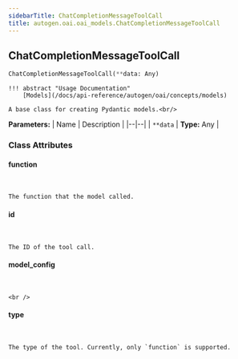 ```yaml
---
sidebarTitle: ChatCompletionMessageToolCall
title: autogen.oai.oai_models.ChatCompletionMessageToolCall
---
```

<h2 id="autogen.oai.oai_models.ChatCompletionMessageToolCall" class="doc doc-heading">
    <code class="doc-symbol doc-symbol-heading doc-symbol-class"></code>
    <span class="doc doc-object-name doc-class-name">ChatCompletionMessageToolCall</span>
</h2>

```python
ChatCompletionMessageToolCall(**data: Any)
```

    !!! abstract "Usage Documentation"
        [Models](/docs/api-reference/autogen/oai/concepts/models)
    
    A base class for creating Pydantic models.<br/>

<b>Parameters:</b>
| Name | Description |
|--|--|
| `**data` | **Type:** Any |

### Class Attributes

<code class="doc-symbol doc-symbol-heading doc-symbol-attribute"></code>
#### function
<br />

    The function that the model called.

<code class="doc-symbol doc-symbol-heading doc-symbol-attribute"></code>
#### id
<br />

    The ID of the tool call.

<code class="doc-symbol doc-symbol-heading doc-symbol-attribute"></code>
#### model_config
<br />

    <br />

<code class="doc-symbol doc-symbol-heading doc-symbol-attribute"></code>
#### type
<br />

    The type of the tool. Currently, only `function` is supported.